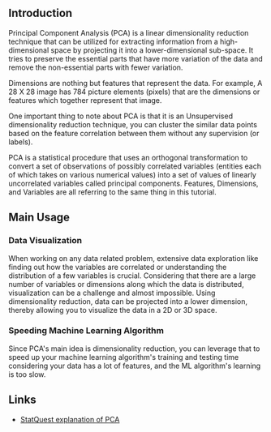 ## Introduction

Principal Component Analysis (PCA) is a linear dimensionality reduction technique that can be utilized for extracting information from a high-dimensional space by projecting it into a lower-dimensional sub-space. It tries to preserve the essential parts that have more variation of the data and remove the non-essential parts with fewer variation.

Dimensions are nothing but features that represent the data. For example, A 28 X 28 image has 784 picture elements (pixels) that are the dimensions or features which together represent that image.

One important thing to note about PCA is that it is an Unsupervised dimensionality reduction technique, you can cluster the similar data points based on the feature correlation between them without any supervision (or labels).

PCA is a statistical procedure that uses an orthogonal transformation to convert a set of observations of possibly correlated variables (entities each of which takes on various numerical values) into a set of values of linearly uncorrelated variables called principal components. Features, Dimensions, and Variables are all referring to the same thing in this tutorial.

## Main Usage

### Data Visualization
When working on any data related problem, extensive data exploration like finding out how the variables are correlated or understanding the distribution of a few variables is crucial. Considering that there are a large number of variables or dimensions along which the data is distributed, visualization can be a challenge and almost impossible. Using dimensionality reduction, data can be projected into a lower dimension, thereby allowing you to visualize the data in a 2D or 3D space.

### Speeding Machine Learning Algorithm
Since PCA's main idea is dimensionality reduction, you can leverage that to speed up your machine learning algorithm's training and testing time considering your data has a lot of features, and the ML algorithm's learning is too slow.

## Links

- [StatQuest explanation of PCA](https://www.youtube.com/watch?v=FgakZw6K1QQ&ab_channel=StatQuestwithJoshStarmer)

